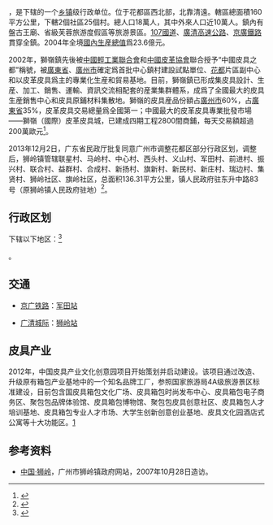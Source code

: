 {{中国乡级行政区
|景观照片文件名 = 201609 Shiling Station under construction.jpg
|景观照片描述 = [[广清城际轨道交通|广清城际轨道交通]][[狮岭站|狮岭站]]工地
|总面积 = 136.31平方公里
|44/01/14/109/000}}

'''{{PAGENAMEBASE}}'''，是{{PRC admin/fullname|44/01/14/109/000|3}}下辖的一个[[乡镇|乡镇]]级行政单位。位于花都區西北部，北靠清遠。轄區總面積160平方公里，下轄2個社區25個村。總人口18萬人，其中外來人口近10萬人。鎮內有盤古王廟、省級芙蓉旅游度假區等旅游景區。[[107國道|107國道]]、[[廣清高速公路|廣清高速公路]]、[[京廣鐵路|京廣鐵路]]貫穿全鎮。2004年全境[[國內生産總值|國內生産總值]]爲23.6億元。

2002年，獅嶺鎮先後被[[中國輕工業聯合會|中國輕工業聯合會]]和[[中國皮革協會|中國皮革協會]]聯合授予“中國皮具之都”稱號，被[[廣東省|廣東省]]、[[廣州市|廣州市]]確定爲首批中心鎮村建設試點單位、[[花都区|花都]]片區副中心和以皮革皮具爲主的專業化生産和貿易基地。目前，獅嶺鎮已形成集皮具設計、生産、加工、銷售、運輸、資訊交流相配套的産業集群體系，成爲了全國最大的皮具生産銷售中心和皮具原鋪材料集散地。獅嶺的皮具産品份額占[[廣州市|廣州市]]60%，占[[廣東省|廣東省]]35%，皮革皮具交易總量爲全國第一；中國最大的皮革皮具專業批發市場——獅嶺（國際）皮革皮具城，已建成四期工程2800間商鋪，每天交易額超過200萬歐元<ref>{{PRC admin/ref sgc|{{PRC admin/parent|44/01/14/109/000}}}}</ref>。

2013年12月2日，广东省民政厅批复同意广州市调整花都区部分行政区划，调整后，狮岭镇管辖联星村、马岭村、中心村、西头村、义山村、军田村、前进村、振兴村、联合村、益群村、合成村、新扬村、旗新村、新民村、新庄村、瑞边村、集贤村、狮岭社区、旗岭社区，总面积136.31平方公里，镇人民政府驻东升中路83号（原狮岭镇人民政府驻地）<ref>{{Cite web |url=http://www.gddm.gov.cn/index.php?option=com_content&view=article&id=297:2014-12-18-08-21-55&catid=42:tiaozhengxinxi&itemid=71 |title=广东省民政厅关于同意广州市调整花都区部分行政区划的批复（粤民区〔2013〕18号） |access-date=2017-09-09 |archive-date=2017-09-10 |archive-url=https://web.archive.org/web/20170910040846/http://www.gddm.gov.cn/index.php?option=com_content&view=article&id=297:2014-12-18-08-21-55&catid=42:tiaozhengxinxi&itemid=71 |dead-url=yes }}</ref>。

== 行政区划 ==
{{PAGENAMEBASE}}下辖以下地区：<ref>{{PRC admin/ref sgc|44/01/14/109/000}}</ref>

{{PRC admin/children|44/01/14/109/000}}。

== 交通 ==
* {{rint|cn|rail}}[[京广铁路|京广铁路]]：[[军田站|军田站]]
* [[广清城际|广清城际]]：[[狮岭站|狮岭站]]

== 皮具产业 ==
2012年，中国皮具产业文化创意园项目开始策划并启动建设。该项目通过改造、升级原有箱包产业基地中的一个知名品牌工厂，参照国家旅游局4A级旅游景区标准建设，目前包含国皮具箱包文化广场、皮具箱包时尚发布中心、皮具箱包电子商务区、聚包包品牌体验馆、皮具箱包博物馆、聚包包皮具创意社区、皮具箱包人才培训基地、皮具箱包专业人才市场、大学生创新创意创业基地、皮具文化园酒店式公寓等十大功能区。[https://www.huadu.gov.cn/zfxxgkml/content/post_4872931.html]

== 参考资料 ==
{{reflist}}
*[https://web.archive.org/web/20071121121717/http://cnshiling.gov.cn/sysinfodetail.jsp?shows=1 中国·狮岭]，广州市狮岭镇政府网站，2007年10月28日造访。

{{PRC admin/navcat|44/01/14/109/000}}